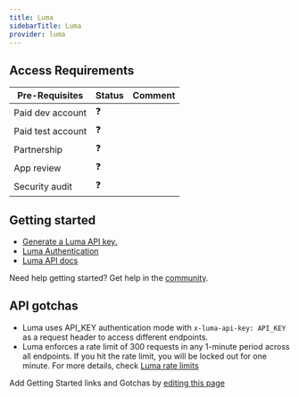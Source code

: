 ```yaml
---
title: Luma
sidebarTitle: Luma
provider: luma
---
```



<Overview />
<PreBuiltTooling provider={providers[pageMetadata.provider]} />
<PreBuiltUseCases />

## Access Requirements
| Pre-Requisites | Status | Comment|
| - | - | - |
| Paid dev account | ❓ |  |
| Paid test account | ❓ |  |
| Partnership | ❓ | |
| App review | ❓ |  |
| Security audit | ❓ | |



## Getting started

-   [Generate a Luma API key.](https://lu.ma/personal/settings)
-   [Luma Authentication](https://docs.lu.ma/reference/getting-started-with-your-api#authentication)
-   [Luma API docs](https://docs.lu.ma/reference)

<Tip>Need help getting started? Get help in the [community](https://nango.dev/slack).</Tip>

## API gotchas

- Luma uses API_KEY authentication mode with `x-luma-api-key: API_KEY` as a request header to access different endpoints.
- Luma enforces a rate limit of 300 requests in any 1-minute period across all endpoints. If you hit the rate limit, you will be locked out for one minute. For more details, check [Luma rate limits](https://docs.lu.ma/reference/rate-limits)

<Note>Add Getting Started links and Gotchas by [editing this page](https://github.com/nangohq/nango/tree/master/docs-v2/integrations/all/luma.mdx)</Note>